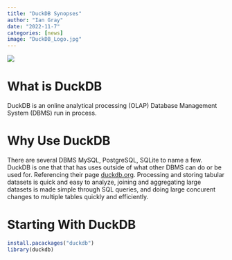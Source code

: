 ```yaml
---
title: "DuckDB Synopses"
author: "Ian Gray"
date: "2022-11-7"
categories: [news]
image: "DuckDB_Logo.jpg"
---
```


![](DuckDB_Logo.jpg)

# What is DuckDB 

DuckDB is an online analytical processing (OLAP) Database Management System (DBMS) run in process.

# Why Use DuckDB

There are several DBMS MySQL, PostgreSQL, SQLite to name a few. DuckDB is one that that has uses outside of what other DBMS can do or be used for. Referencing their page [duckdb.org](https:duckdb.org). Processing and storing tabular datasets is quick and easy to analyze, joining and aggregating large datasets is made simple through SQL queries, and doing large concurent changes to multiple tables quickly and efficiently.

# Starting With DuckDB

```r
install.pacackages("duckdb")
library(duckdb)

```
